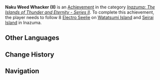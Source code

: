 {{Achievement Infobox
|title        = Naku Weed Whacker (II)
|id           = 80100
|order id     = 0100
|category     = Inazuma: The Islands of Thunder and Eternity - Series II
|description  = Follow 8 [[Electro Seelie]] on Watatsumi Island and Seirai Island in Inazuma.
|requirements = 
|primogems    = 10
|tracking     = Tracks the amount of Electro Seelie found.
|topic        = Seelie
|set          = Naku Weed Whacker (II)
|tier         = 2
|tiers_total  = 3
|tier1        = Naku Weed Whacker (II) (Tier 1)
|tier2        = Naku Weed Whacker (II) (Tier 2)
|tier3        = Naku Weed Whacker (II) (Tier 3)
|prev         = Naku Weed Whacker (II) (Tier 1)
|next         = Naku Weed Whacker (II) (Tier 3)
}}
'''Naku Weed Whacker (II)''' is an [[Achievement]] in the category ''[[Inazuma: The Islands of Thunder and Eternity - Series II]]''. To complete this achievement, the player needs to follow 8 [[Electro Seelie]] on [[Watatsumi Island]] and [[Seirai Island]] in Inazuma.
<!--
==Trivia==

==Video Guides==
{{EVT
|video1   = 
|caption1 = 
}}
-->
==Other Languages==
{{Transclude|Naku Weed Whacker (II)|Other Languages}}

==Change History==
{{Change History|2.1}}
<!--
==References==
{{Reflist}}
-->
==Navigation==
{{Achievement Navbox|Inazuma: The Islands of Thunder and Eternity - Series II}}